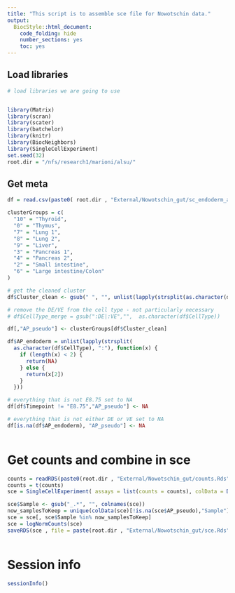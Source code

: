 ```yaml
---
title: "This script is to assemble sce file for Nowotschin data."
output:
  BiocStyle::html_document:
    code_folding: hide
    number_sections: yes
    toc: yes  
---
```


## Load libraries

```r
# load libraries we are going to use


library(Matrix)
library(scran)
library(scater)
library(batchelor)
library(knitr)
library(BiocNeighbors)
library(SingleCellExperiment)
set.seed(32)
root.dir = "/nfs/research1/marioni/alsu/"

```

## Get meta

```r

df = read.csv(paste0( root.dir , "External/Nowotschin_gut/sc_endoderm_all_cells_metadata.csv"), header = TRUE, row.names = 1)

clusterGroups = c(
  "10" = "Thyroid",
  "0" = "Thymus",
  "7" = "Lung 1",
  "8" = "Lung 2",
  "9" = "Liver",
  "3" = "Pancreas 1",
  "4" = "Pancreas 2",
  "2" = "Small intestine",
  "6" = "Large intestine/Colon"
)

# get the cleaned cluster
df$Cluster_clean <- gsub(" ", "", unlist(lapply(strsplit(as.character(df$Cluster), ":"), "[", 2)))

# remove the DE/VE from the cell type - not particularly necessary
# df$CellType_merge = gsub(":DE|:VE","",  as.character(df$CellType))

df[,"AP_pseudo"] <- clusterGroups[df$Cluster_clean]

df$AP_endoderm = unlist(lapply(strsplit(
  as.character(df$CellType), ":"), function(x) {
    if (length(x) < 2) {
      return(NA)
    } else {
      return(x[2])
    }
  }))

# everything that is not E8.75 set to NA
df[df$Timepoint != "E8.75","AP_pseudo"] <- NA

# everything that is not either DE or VE set to NA
df[is.na(df$AP_endoderm), "AP_pseudo"] <- NA



```

# Get counts and combine in sce

```r

counts = readRDS(paste0(root.dir , "External/Nowotschin_gut/counts.Rds"))
counts = t(counts)
sce = SingleCellExperiment( assays = list(counts = counts), colData = DataFrame(df))

sce$Sample <- gsub("_.*", "", colnames(sce))
now_samplesToKeep = unique(colData(sce)[!is.na(sce$AP_pseudo),"Sample"])
sce = sce[, sce$Sample %in% now_samplesToKeep]
sce = logNormCounts(sce)
saveRDS(sce , file = paste(root.dir , "External/Nowotschin_gut/sce.Rds"))



```

# Session info

```r
sessionInfo()
```